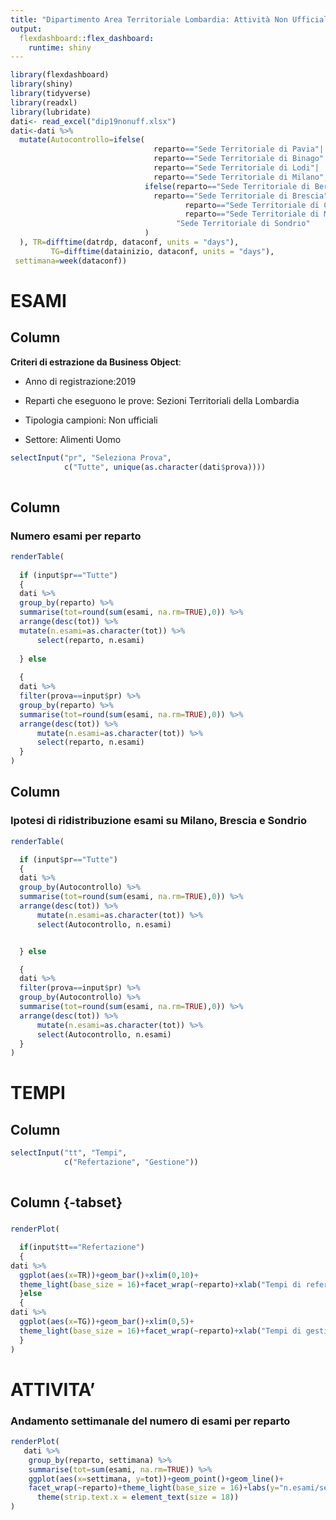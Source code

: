 ```yaml
---
title: "Dipartimento Area Territoriale Lombardia: Attività Non Ufficiale (2019)"
output: 
  flexdashboard::flex_dashboard:
    runtime: shiny
---
```


```r
library(flexdashboard)
library(shiny)
library(tidyverse)
library(readxl)
library(lubridate)
dati<- read_excel("dip19nonuff.xlsx")
dati<-dati %>% 
  mutate(Autocontrollo=ifelse(
                                reparto=="Sede Territoriale di Pavia"|
                                reparto=="Sede Territoriale di Binago"|
                                reparto=="Sede Territoriale di Lodi"|
                                reparto=="Sede Territoriale di Milano", "Sede Territoriale di Milano",
                              ifelse(reparto=="Sede Territoriale di Bergamo"|
                                reparto=="Sede Territoriale di Brescia"|
                                       reparto=="Sede Territoriale di Cremona"|
                                       reparto=="Sede Territoriale di Mantova", "Alimenti Brescia", 
                                     "Sede Territoriale di Sondrio"
                              )
  ), TR=difftime(datrdp, dataconf, units = "days"),
         TG=difftime(datainizio, dataconf, units = "days"), 
 settimana=week(dataconf))

```

ESAMI  
=========================================  

Column {.sidebar} 
-----------------------------------------------------------------------
**Criteri di estrazione da Business Object**:

- Anno di registrazione:2019 

- Reparti che eseguono le prove: Sezioni Territoriali della Lombardia 

- Tipologia campioni: Non ufficiali 

- Settore: Alimenti Uomo 


```r
selectInput("pr", "Seleziona Prova", 
            c("Tutte", unique(as.character(dati$prova))))
  
```

Column
-----------------------------------------------------------------------
### Numero esami per reparto  

```r

renderTable(
  
  if (input$pr=="Tutte")
  {   
  dati %>%  
  group_by(reparto) %>% 
  summarise(tot=round(sum(esami, na.rm=TRUE),0)) %>% 
  arrange(desc(tot)) %>% 
  mutate(n.esami=as.character(tot)) %>% 
      select(reparto, n.esami)
    
  } else
  
  {
  dati %>% 
  filter(prova==input$pr) %>% 
  group_by(reparto) %>% 
  summarise(tot=round(sum(esami, na.rm=TRUE),0)) %>% 
  arrange(desc(tot)) %>% 
      mutate(n.esami=as.character(tot)) %>% 
      select(reparto, n.esami)
  }
)
```



Column
-----------------------------------------------------------------------
### Ipotesi di ridistribuzione esami su Milano, Brescia e Sondrio

```r

renderTable(

  if (input$pr=="Tutte")
  {
  dati %>%
  group_by(Autocontrollo) %>%
  summarise(tot=round(sum(esami, na.rm=TRUE),0)) %>%
  arrange(desc(tot)) %>%
      mutate(n.esami=as.character(tot)) %>%
      select(Autocontrollo, n.esami)


  } else

  {
  dati %>%
  filter(prova==input$pr) %>%
  group_by(Autocontrollo) %>%
  summarise(tot=round(sum(esami, na.rm=TRUE),0)) %>%
  arrange(desc(tot)) %>%
      mutate(n.esami=as.character(tot)) %>%
      select(Autocontrollo, n.esami)
  }
)


```

TEMPI  
=========================================  
Column {.sidebar} 
-----------------------------------------------------------------------

```r
selectInput("tt", "Tempi", 
            c("Refertazione", "Gestione"))
  
```

Column {-tabset}
-------------------------------------
###

```r
renderPlot(

  if(input$tt=="Refertazione")
  {
dati %>%
  ggplot(aes(x=TR))+geom_bar()+xlim(0,10)+
  theme_light(base_size = 16)+facet_wrap(~reparto)+xlab("Tempi di refertazione (giorni): data emissione Rdp - data accettazione")+theme(strip.text.x = element_text(size = 18))+ylab("n.esami")
  }else
  {
dati %>%
  ggplot(aes(x=TG))+geom_bar()+xlim(0,5)+
  theme_light(base_size = 16)+facet_wrap(~reparto)+xlab("Tempi di gestione del campione (giorni): data inizio analisi - data accettazione")+theme(strip.text.x = element_text(size = 18))+ylab("n.esami")
  }
)
```


ATTIVITA'
=========================================  

### Andamento settimanale del numero di esami per reparto
```r
renderPlot(
   dati %>%
    group_by(reparto, settimana) %>%
    summarise(tot=sum(esami, na.rm=TRUE)) %>%
    ggplot(aes(x=settimana, y=tot))+geom_point()+geom_line()+
    facet_wrap(~reparto)+theme_light(base_size = 16)+labs(y="n.esami/settimana")+
      theme(strip.text.x = element_text(size = 18))
)


```













